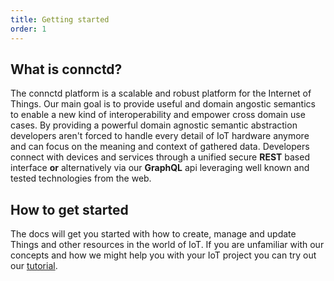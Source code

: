 ```yaml
---
title: Getting started
order: 1
---
```


<div style={{textAlign: 'center', marginTop: 30}}>
    <Logo dots width={300} />
</div>

## What is connctd?

The connctd platform is a scalable and robust platform for the Internet of Things. Our main goal is to provide useful and domain angostic
semantics to enable a new kind of interoperability and empower cross domain use cases. By providing a powerful domain agnostic semantic abstraction
developers aren't forced to handle every detail of IoT hardware anymore and can focus on the meaning and context of gathered data.
Developers connect with devices and services through a unified secure **REST** based interface **or** alternatively via our **GraphQL** api leveraging well known and tested technologies from the web.

## How to get started

The docs will get you started with how to create, manage and update Things and other resources in the world of IoT. If you are unfamiliar with our concepts and how we might help you with your IoT project you can try out our [tutorial](https://tutorial.connctd.io/?utm_source=docs).
